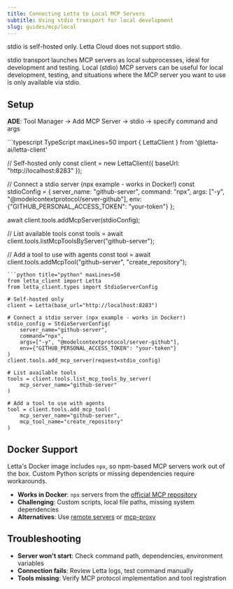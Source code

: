 ```yaml
---
title: Connecting Letta to Local MCP Servers
subtitle: Using stdio transport for local development
slug: guides/mcp/local
---
```


<Warning>
stdio is self-hosted only. Letta Cloud does not support stdio.
</Warning>

stdio transport launches MCP servers as local subprocesses, ideal for development and testing.
Local (stdio) MCP servers can be useful for local development, testing, and situations where the MCP server you want to use is only available via stdio.

## Setup

**ADE**: Tool Manager → Add MCP Server → stdio → specify command and args

<CodeGroup>
```typescript TypeScript maxLines=50
import { LettaClient } from '@letta-ai/letta-client'

// Self-hosted only
const client = new LettaClient({
    baseUrl: "http://localhost:8283"
});

// Connect a stdio server (npx example - works in Docker!)
const stdioConfig = {
    server_name: "github-server",
    command: "npx",
    args: ["-y", "@modelcontextprotocol/server-github"],
    env: {"GITHUB_PERSONAL_ACCESS_TOKEN": "your-token"}
};

await client.tools.addMcpServer(stdioConfig);

// List available tools
const tools = await client.tools.listMcpToolsByServer("github-server");

// Add a tool to use with agents
const tool = await client.tools.addMcpTool("github-server", "create_repository");
```
```python title="python" maxLines=50
from letta_client import Letta
from letta_client.types import StdioServerConfig

# Self-hosted only
client = Letta(base_url="http://localhost:8283")

# Connect a stdio server (npx example - works in Docker!)
stdio_config = StdioServerConfig(
    server_name="github-server",
    command="npx",
    args=["-y", "@modelcontextprotocol/server-github"],
    env={"GITHUB_PERSONAL_ACCESS_TOKEN": "your-token"}
)
client.tools.add_mcp_server(request=stdio_config)

# List available tools
tools = client.tools.list_mcp_tools_by_server(
    mcp_server_name="github-server"
)

# Add a tool to use with agents
tool = client.tools.add_mcp_tool(
    mcp_server_name="github-server",
    mcp_tool_name="create_repository"
)
```
</CodeGroup>

## Docker Support

Letta's Docker image includes `npx`, so npm-based MCP servers work out of the box. Custom Python scripts or missing dependencies require workarounds.

- **Works in Docker**: `npx` servers from the [official MCP repository](https://github.com/modelcontextprotocol/servers)
- **Challenging**: Custom scripts, local file paths, missing system dependencies
- **Alternatives**: Use [remote servers](/guides/mcp/sse) or [mcp-proxy](https://github.com/sparfenyuk/mcp-proxy)


## Troubleshooting

- **Server won't start**: Check command path, dependencies, environment variables
- **Connection fails**: Review Letta logs, test command manually
- **Tools missing**: Verify MCP protocol implementation and tool registration
